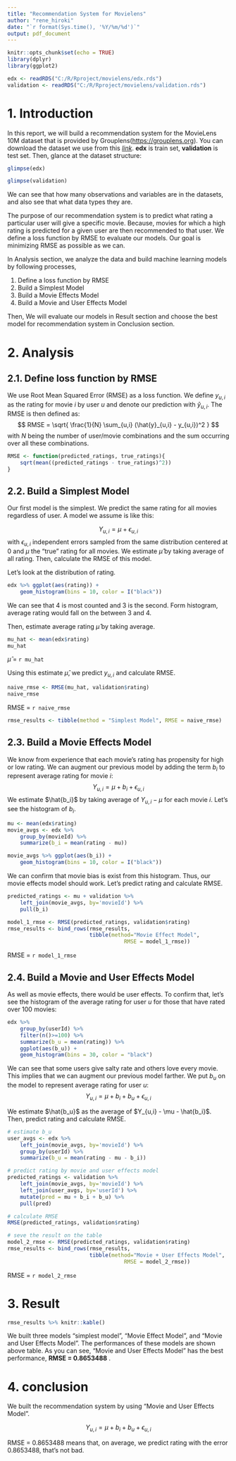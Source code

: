 ```yaml
---
title: "Recommendation System for Movielens"
author: "rene_hiroki"
date: "`r format(Sys.time(), '%Y/%m/%d')`"
output: pdf_document
---
```


```r
knitr::opts_chunk$set(echo = TRUE)
library(dplyr)
library(ggplot2)
```

```r
edx <- readRDS("C:/R/Rproject/movielens/edx.rds")
validation <- readRDS("C:/R/Rproject/movielens/validation.rds")
```

# 1. Introduction

In this report, we will build a recommendation system for the MovieLens 10M dataset that is provided by Grouplens(<https://grouplens.org>). You can download the dataset we use from this [*link*](https://drive.google.com/drive/folders/1IZcBBX0OmL9wu9AdzMBFUG8GoPbGQ38D). **edx** is train set, **validation** is test set. Then, glance at the dataset structure:  
```r
glimpse(edx)

glimpse(validation)
```

We can see that how many observations and variables are in the datasets, and also see that what data types they are. 

The purpose of our recommendation system is to predict what rating a particular user will give a specific movie. Because, movies for which a high rating is predicted for a given user are then recommended to that user. We define a loss function by RMSE to evaluate our models. Our goal is minimizing RMSE as possible as we can.

In Analysis section, we analyze the data and build machine learning models by following processes,

1. Define a loss function by RMSE
2. Build a Simplest Model
3. Build a Movie Effects Model
4. Build a Movie and User Effects Model

Then, We will evaluate our models in Result section and choose the best model for recommendation system in Conclusion section. 

\clearpage

# 2. Analysis

## 2.1. Define loss function by RMSE

We use Root Mean Squared Error (RMSE) as a loss function. We define $y_{u,i}$ as the rating for movie $i$ by user $u$ and denote our prediction with $\hat{y}_{u,i}$. The RMSE is then defined as:
$$
RMSE = \sqrt{ \frac{1}{N} \sum_{u,i} (\hat{y}_{u,i} - y_{u,i})^2 }
$$
with $N$ being the number of user/movie combinations and the sum occurring over all these combinations. 

```r
RMSE <- function(predicted_ratings, true_ratings){
    sqrt(mean((predicted_ratings - true_ratings)^2))
}
```

## 2.2. Build a Simplest Model

Our first model is the simplest. We predict the same rating for all movies regardless of user. A model we assume is like this: 

$$
Y_{u,i} = \mu + \epsilon_{u,i}
$$
with $\epsilon_{u,i}$ independent errors sampled from the same distribution centered at 0 and $\mu$ the “true” rating for all movies. We estimate $\hat{\mu}$ by taking average of all rating. Then, calculate the RMSE of this model.  

Let's look at the distribution of rating.  

```r
edx %>% ggplot(aes(rating)) + 
    geom_histogram(bins = 10, color = I("black"))
```

We can see that 4 is most counted and 3 is the second. Form histogram, average rating would fall on the between 3 and 4. 

Then, estimate average rating $\hat{\mu}$ by taking average.

```r
mu_hat <- mean(edx$rating)
mu_hat
```

$\hat{\mu}$ = `r mu_hat`  

Using this estimate $\hat{\mu}$, we predict ${y}_{u,i}$ and calculate RMSE.

```r
naive_rmse <- RMSE(mu_hat, validation$rating)
naive_rmse
```

RMSE = `r naive_rmse`  

```r
rmse_results <- tibble(method = "Simplest Model", RMSE = naive_rmse)
```


## 2.3. Build a Movie Effects Model

We know from experience that each movie's rating has propensity for high or low rating. We can augment our previous model by adding the term $b_i$ to represent average rating for movie $i$:
$$
Y_{u,i} = \mu + b_i + \epsilon_{u,i}
$$
We estimate $\hat{b_i}$ by taking average of $Y_{u,i} - \mu$ for each movie $i$. Let's see the histogram of $b_i$.

```r
mu <- mean(edx$rating) 
movie_avgs <- edx %>% 
    group_by(movieId) %>% 
    summarize(b_i = mean(rating - mu))
```

```r
movie_avgs %>% ggplot(aes(b_i)) +
    geom_histogram(bins = 10, color = I("black"))
```

We can confirm that movie bias is exist from this histogram. Thus, our movie effects model should work. Let's predict rating and calculate RMSE.  

```r
predicted_ratings <- mu + validation %>% 
    left_join(movie_avgs, by='movieId') %>%
    pull(b_i)
```

```r

model_1_rmse <- RMSE(predicted_ratings, validation$rating)
rmse_results <- bind_rows(rmse_results,
                          tibble(method="Movie Effect Model",  
                                     RMSE = model_1_rmse))
```

RMSE = `r model_1_rmse`

\clearpage

## 2.4. Build a Movie and User Effects Model

As well as movie effects, there would be user effects. To confirm that, let's see the histogram of the average rating for user $u$ for those that have rated over 100 movies:  

```r
edx %>% 
    group_by(userId) %>% 
    filter(n()>=100) %>%
    summarize(b_u = mean(rating)) %>% 
    ggplot(aes(b_u)) + 
    geom_histogram(bins = 30, color = "black")
```

We can see that some users give salty rate and others love every movie. This implies that we can augment our previous model farther. We put $b_u$ on the model to represent average rating for user $u$:
$$
Y_{u,i} = \mu + b_i + b_u + \epsilon_{u,i}
$$

We estimate $\hat{b_u}$ as the average of $Y_{u,i} - \mu - \hat{b_i}$. Then, predict rating and calculate RMSE.

```r
# estimate b_u
user_avgs <- edx %>% 
    left_join(movie_avgs, by='movieId') %>%
    group_by(userId) %>%
    summarize(b_u = mean(rating - mu - b_i))

# predict rating by movie and user effects model
predicted_ratings <- validation %>% 
    left_join(movie_avgs, by='movieId') %>%
    left_join(user_avgs, by='userId') %>%
    mutate(pred = mu + b_i + b_u) %>%
    pull(pred)

# calculate RMSE
RMSE(predicted_ratings, validation$rating)

# seve the result on the table
model_2_rmse <- RMSE(predicted_ratings, validation$rating)
rmse_results <- bind_rows(rmse_results,
                          tibble(method="Movie + User Effects Model",  
                                     RMSE = model_2_rmse))
```

RMSE = `r model_2_rmse`

\clearpage

# 3. Result

```r
rmse_results %>% knitr::kable()
```

We built three models "simplest model", "Movie Effect Model", and "Movie and User Effects Model". The performances of these models are shown above table. As you can see, "Movie and User Effects Model" has the best performance, **RMSE = 0.8653488** .

# 4. conclusion

We built the recommendation system by using "Movie and User Effects Model".  

$$
Y_{u,i} = \mu + b_i + b_u + \epsilon_{u,i}
$$

RMSE = 0.8653488 means that, on average, we predict rating with the error 0.8653488, that's not bad.